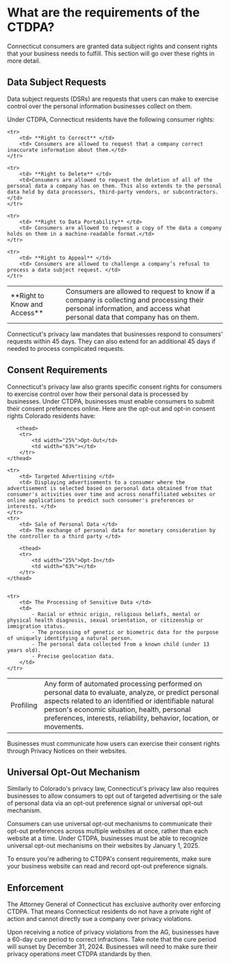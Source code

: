 # What are the requirements of the CTDPA?

Connecticut consumers are granted data subject rights and consent rights that your business needs to fulfill. This section will go over these rights in more detail.

## Data Subject Requests
Data subject requests (DSRs) are requests that users can make to exercise control over the personal information businesses collect on them.

Under CTDPA, Connecticut residents have the following consumer rights:

<table>
    <tr>
        <td> **Right to Know and Access** </td>
        <td> Consumers are allowed to request to know if a company is collecting and processing their personal information, and access what personal data that company has on them. </td>
    </tr>

    <tr>
        <td> **Right to Correct** </td>
        <td> Consumers are allowed to request that a company correct inaccurate information about them.</td>
    </tr>

    <tr>
        <td> **Right to Delete** </td>
        <td>Consumers are allowed to request the deletion of all of the personal data a company has on them. This also extends to the personal data held by data processors, third-party vendors, or subcontractors.</td>
    </tr>

    <tr>
        <td> **Right to Data Portability** </td>
        <td> Consumers are allowed to request a copy of the data a company holds on them in a machine-readable format.</td>
    </tr>

    <tr>
        <td> **Right to Appeal** </td>
        <td> Consumers are allowed to challenge a company’s refusal to process a data subject request. </td>
    </tr>
</table>


Connecticut's privacy law mandates that businesses respond to consumers' requests within 45 days. They can also extend for an additional 45 days if needed to process complicated requests.

## Consent Requirements

Connecticut's privacy law also grants specific consent rights for consumers to exercise control over how their personal data is processed by businesses. Under CTDPA, businesses must enable consumers to submit their consent preferences online. Here are the opt-out and opt-in consent rights Colorado residents have:

<table>

       <thead>
        <tr>
            <td width="25%">Opt-Out</td>
            <td width="63%"></td>
        </tr>
    </thead>

    <tr> 
        <td> Targeted Advertising </td>
        <td> Displaying advertisements to a consumer where the advertisement is selected based on personal data obtained from that consumer's activities over time and across nonaffiliated websites or online applications to predict such consumer's preferences or interests. </td>
    </tr>
    <tr>
        <td> Sale of Personal Data </td>
        <td> The exchange of personal data for monetary consideration by the controller to a third party </td>
</tr>
<tr>
        <td> Profiling </td>
        <td> Any form of automated processing performed on personal data to evaluate, analyze, or predict personal aspects related to an identified or identifiable natural person's economic situation, health, personal preferences, interests, reliability, behavior, location, or movements. </td>
    </tr>

        <thead>
        <tr>
            <td width="25%">Opt-In</td>
            <td width="63%"></td>
        </tr>
    </thead>


    <tr>
        <td> The Processing of Sensitive Data </td>
        <td> 
            - Racial or ethnic origin, religious beliefs, mental or physical health diagnosis, sexual orientation, or citizenship or immigration status.  
            - The processing of genetic or biometric data for the purpose of uniquely identifying a natural person.
            - The personal data collected from a known child (under 13 years old).
            - Precise geolocation data.
        </td>
    </tr>
</table>

Businesses must communicate how users can exercise their consent rights through Privacy Notices on their websites.

## Universal Opt-Out Mechanism

Similarly to Colorado's privacy law, Connecticut's privacy law also requires businesses to allow consumers to opt out of targeted advertising or the sale of personal data via an opt-out preference signal or universal opt-out mechanism. 

Consumers can use universal opt-out mechanisms to communicate their opt-out preferences across multiple websites at once, rather than each website at a time. Under CTDPA, businesses must be able to recognize universal opt-out mechanisms on their websites by January 1, 2025. 

To ensure you're adhering to CTDPA's consent requirements, make sure your business website can read and record opt-out preference signals. 

## Enforcement
The Attorney General of Connecticut has exclusive authority over enforcing CTDPA. That means Connecticut residents do not have a private right of action and cannot directly sue a company over privacy violations.

Upon receiving a notice of privacy violations from the AG, businesses have a 60-day cure period to correct infractions. Take note that the cure period will sunset by December 31, 2024. Businesses will need to make sure their privacy operations meet CTDPA standards by then.